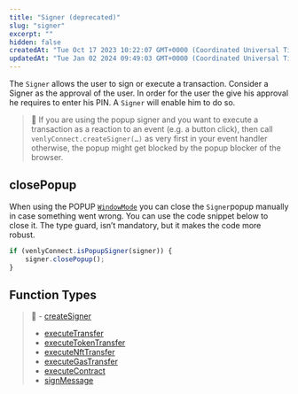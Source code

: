 ```yaml
---
title: "Signer (deprecated)"
slug: "signer"
excerpt: ""
hidden: false
createdAt: "Tue Oct 17 2023 10:22:07 GMT+0000 (Coordinated Universal Time)"
updatedAt: "Tue Jan 02 2024 09:49:03 GMT+0000 (Coordinated Universal Time)"
---
```

The `Signer` allows the user to sign or execute a transaction. Consider a Signer as the approval of the user. In order for the user the give his approval he requires to enter his PIN. A `Signer` will enable him to do so. 

> 📘 If you are using the popup signer and you want to execute a transaction as a reaction to an event (e.g. a button click), then call `venlyConnect.createSigner(…​)` as very first in your event handler otherwise, the popup might get blocked by the popup blocker of the browser.

## closePopup

When using the POPUP [`WindowMode`](https://venly.readme.io/docs/windowmode) you can close the `Signer`popup manually in case something went wrong. You can use the code snippet below to close it. The type guard, isn’t mandatory, but it makes the code more robust.

```javascript
if (venlyConnect.isPopupSigner(signer)) {
    signer.closePopup();
}
```

## Function Types

> 📘 - [createSigner](https://venly.readme.io/docs/createsigner)
> - [executeTransfer](https://venly.readme.io/docs/executetransfer)
> - [executeTokenTransfer](https://venly.readme.io/docs/executetokentransfer)
> - [executeNftTransfer](https://venly.readme.io/docs/executenfttransfer)
> - [executeGasTransfer](https://venly.readme.io/docs/executegastransfer)
> - [executeContract](https://venly.readme.io/docs/executecontract)
> - [signMessage](https://venly.readme.io/docs/signmessage)
